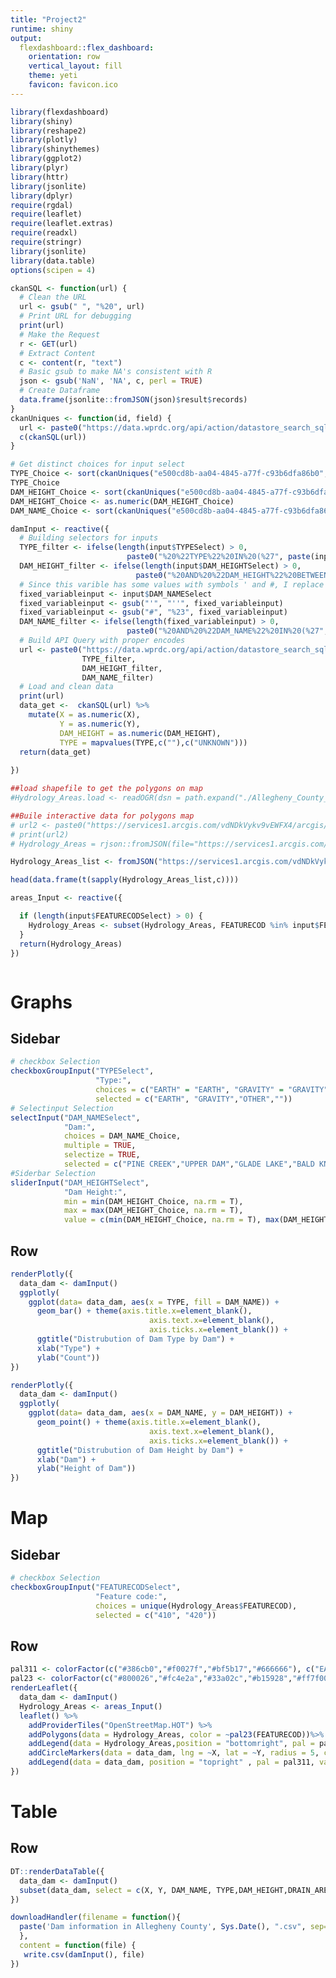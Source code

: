 ```yaml
---
title: "Project2"
runtime: shiny
output: 
  flexdashboard::flex_dashboard:
    orientation: row
    vertical_layout: fill
    theme: yeti
    favicon: favicon.ico
---
```

```r
library(flexdashboard)
library(shiny)
library(reshape2)
library(plotly)
library(shinythemes)
library(ggplot2)
library(plyr)
library(httr)
library(jsonlite)
library(dplyr)
require(rgdal)
require(leaflet)
require(leaflet.extras)
require(readxl)
require(stringr)
library(jsonlite)
library(data.table)
options(scipen = 4)
```

```r
ckanSQL <- function(url) {
  # Clean the URL
  url <- gsub(" ", "%20", url)
  # Print URL for debugging
  print(url)
  # Make the Request
  r <- GET(url)
  # Extract Content
  c <- content(r, "text")
  # Basic gsub to make NA's consistent with R
  json <- gsub('NaN', 'NA', c, perl = TRUE)
  # Create Dataframe
  data.frame(jsonlite::fromJSON(json)$result$records)
}
ckanUniques <- function(id, field) {
  url <- paste0("https://data.wprdc.org/api/action/datastore_search_sql?sql=SELECT%20DISTINCT(%22", field, "%22)%20from%20%22", id, "%22")
  c(ckanSQL(url))
}

# Get distinct choices for input select
TYPE_Choice <- sort(ckanUniques("e500cd8b-aa04-4845-a77f-c93b6dfa86b0", "TYPE")$TYPE)
TYPE_Choice
DAM_HEIGHT_Choice <- sort(ckanUniques("e500cd8b-aa04-4845-a77f-c93b6dfa86b0", "DAM_HEIGHT")$DAM_HEIGHT)
DAM_HEIGHT_Choice <- as.numeric(DAM_HEIGHT_Choice)
DAM_NAME_Choice <- sort(ckanUniques("e500cd8b-aa04-4845-a77f-c93b6dfa86b0", "DAM_NAME")$DAM_NAME)

damInput <- reactive({
  # Building selectors for inputs
  TYPE_filter <- ifelse(length(input$TYPESelect) > 0, 
                          paste0("%20%22TYPE%22%20IN%20(%27", paste(input$TYPESelect, collapse = "%27,%27"),"%27)"),"")
  DAM_HEIGHT_filter <- ifelse(length(input$DAM_HEIGHTSelect) > 0,
                            paste0("%20AND%20%22DAM_HEIGHT%22%20BETWEEN%20%27", paste(input$DAM_HEIGHTSelect, collapse = "%27AND%27"),"%27"),"")
  # Since this varible has some values with symbols ' and #, I replace them to readable for sql and connect to API
  fixed_variableinput <- input$DAM_NAMESelect
  fixed_variableinput <- gsub("'", "''", fixed_variableinput)
  fixed_variableinput <- gsub("#", "%23", fixed_variableinput)
  DAM_NAME_filter <- ifelse(length(fixed_variableinput) > 0,
                          paste0("%20AND%20%22DAM_NAME%22%20IN%20(%27", paste(fixed_variableinput, collapse = "%27,%27"),"%27)"),"")
  # Build API Query with proper encodes
  url <- paste0("https://data.wprdc.org/api/action/datastore_search_sql?sql=SELECT%20*%20FROM%20%22e500cd8b-aa04-4845-a77f-c93b6dfa86b0%22%20WHERE",
                TYPE_filter,
                DAM_HEIGHT_filter,
                DAM_NAME_filter)
  # Load and clean data
  print(url)
  data_get <-  ckanSQL(url) %>%
    mutate(X = as.numeric(X),
           Y = as.numeric(Y),
           DAM_HEIGHT = as.numeric(DAM_HEIGHT),
           TYPE = mapvalues(TYPE,c(""),c("UNKNOWN")))
  return(data_get) 
    
})

##load shapefile to get the polygons on map
#Hydrology_Areas.load <- readOGR(dsn = path.expand("./Allegheny_County_Hydrology_Areas"), layer = "Allegheny_County_Hydrology_Areas")

##Buile interactive data for polygons map
# url2 <- paste0("https://services1.arcgis.com/vdNDkVykv9vEWFX4/arcgis/rest/services/Hydrology_Areas/FeatureServer/0/query?where=1%3D1&outFields=*&outSR=4326&f=json")
# print(url2)
# Hydrology_Areas = rjson::fromJSON(file="https://services1.arcgis.com/vdNDkVykv9vEWFX4/arcgis/rest/services/Hydrology_Areas/FeatureServer/0/query?where=1%3D1&outFields=*&outSR=4326&f=json")

Hydrology_Areas_list <- fromJSON("https://services1.arcgis.com/vdNDkVykv9vEWFX4/arcgis/rest/services/Hydrology_Areas/FeatureServer/0/query?where=1%3D1&outFields=*&outSR=4326&f=json")

head(data.frame(t(sapply(Hydrology_Areas_list,c))))

areas_Input <- reactive({

  if (length(input$FEATURECODSelect) > 0) {
    Hydrology_Areas <- subset(Hydrology_Areas, FEATURECOD %in% input$FEATURECODSelect)
  }
  return(Hydrology_Areas) 
})



```

Graphs
=====================================

Sidebar {.sidebar}
-------------------------------------

```r
# checkbox Selection
checkboxGroupInput("TYPESelect",
                   "Type:",
                   choices = c("EARTH" = "EARTH", "GRAVITY" = "GRAVITY","OTHER" = "OTHER","UNKNOWN" = ""),
                   selected = c("EARTH", "GRAVITY","OTHER",""))
# Selectinput Selection
selectInput("DAM_NAMESelect",
            "Dam:",
            choices = DAM_NAME_Choice,
            multiple = TRUE,
            selectize = TRUE,
            selected = c("PINE CREEK","UPPER DAM","GLADE LAKE","BALD KNOB","LaROCHE COLLEGE DETENTION BASIN"))
#Siderbar Selection
sliderInput("DAM_HEIGHTSelect",
            "Dam Height:",
            min = min(DAM_HEIGHT_Choice, na.rm = T),
            max = max(DAM_HEIGHT_Choice, na.rm = T),
            value = c(min(DAM_HEIGHT_Choice, na.rm = T), max(DAM_HEIGHT_Choice, na.rm = T)), step = 1)
```

Row {.tabset .tabset-fade}
-------------------------------------


```r
renderPlotly({
  data_dam <- damInput()
  ggplotly(
    ggplot(data= data_dam, aes(x = TYPE, fill = DAM_NAME)) +
      geom_bar() + theme(axis.title.x=element_blank(),
                               axis.text.x=element_blank(),
                               axis.ticks.x=element_blank()) +
      ggtitle("Distrubution of Dam Type by Dam") +
      xlab("Type") +
      ylab("Count"))
})
```

```r
renderPlotly({
  data_dam <- damInput()
  ggplotly(
    ggplot(data= data_dam, aes(x = DAM_NAME, y = DAM_HEIGHT)) +
      geom_point() + theme(axis.title.x=element_blank(),
                               axis.text.x=element_blank(),
                               axis.ticks.x=element_blank()) +
      ggtitle("Distrubution of Dam Height by Dam") +
      xlab("Dam") +
      ylab("Height of Dam"))
})
```

Map
=====================================
Sidebar {.sidebar}
-------------------------------------
```r
# checkbox Selection
checkboxGroupInput("FEATURECODSelect",
                   "Feature code:",
                   choices = unique(Hydrology_Areas$FEATURECOD),
                   selected = c("410", "420"))
```

Row {.tabset .tabset-fade}
-------------------------------------

```r
pal311 <- colorFactor(c("#386cb0","#f0027f","#bf5b17","#666666"), c("EARTH", "GRAVITY","OTHER","UNKNOWN"))
pal23 <- colorFactor(c("#800026","#fc4e2a","#33a02c","#b15928","#ff7f00","#6a3d9a","#ffed6f","#253494"),c("0","410", "420", "430", "450","460", "470", "520"))
renderLeaflet({
  data_dam <- damInput()
  Hydrology_Areas <- areas_Input()
  leaflet() %>%
    addProviderTiles("OpenStreetMap.HOT") %>%
    addPolygons(data = Hydrology_Areas, color = ~pal23(FEATURECOD))%>%
    addLegend(data = Hydrology_Areas,position = "bottomright", pal = pal23, values = ~FEATURECOD)%>%
    addCircleMarkers(data = data_dam, lng = ~X, lat = ~Y, radius = 5, color = ~pal311(data_dam$TYPE)) %>%
    addLegend(data = data_dam, position = "topright" , pal = pal311, values = data_dam$TYPE, title = "TYPE")
})

```



Table
=====================================

Row {.tabset .tabset-fade}
-------------------------------------

```r
DT::renderDataTable({
  data_dam <- damInput()
  subset(data_dam, select = c(X, Y, DAM_NAME, TYPE,DAM_HEIGHT,DRAIN_AREA))
})

```
```r
downloadHandler(filename = function(){ 
  paste('Dam information in Allegheny County', Sys.Date(), ".csv", sep="")
  }, 
  content = function(file) {
   write.csv(damInput(), file)
})

```




